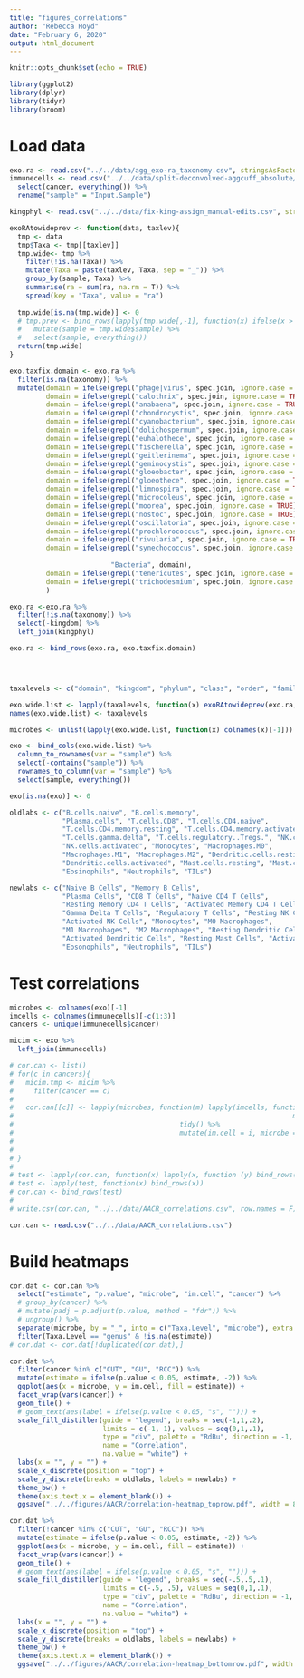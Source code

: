 ```yaml
---
title: "figures_correlations"
author: "Rebecca Hoyd"
date: "February 6, 2020"
output: html_document
---
```


```r
knitr::opts_chunk$set(echo = TRUE)

library(ggplot2)
library(dplyr)
library(tidyr)
library(broom)
```

# Load data
```r
exo.ra <- read.csv("../../data/agg_exo-ra_taxonomy.csv", stringsAsFactors = F)
immunecells <- read.csv("../../data/split-deconvolved-aggcuff_absolute/2019-12-09_cibersort_absolute_aggregated+TILS.csv", stringsAsFactors = F) %>%
  select(cancer, everything()) %>%
  rename("sample" = "Input.Sample")

kingphyl <- read.csv("../../data/fix-king-assign_manual-edits.csv", stringsAsFactors = F)
```

```r

exoRAtowideprev <- function(data, taxlev){
  tmp <- data
  tmp$Taxa <- tmp[[taxlev]]
  tmp.wide<- tmp %>%
    filter(!is.na(Taxa)) %>%
    mutate(Taxa = paste(taxlev, Taxa, sep = "_")) %>%
    group_by(sample, Taxa) %>%
    summarise(ra = sum(ra, na.rm = T)) %>%
    spread(key = "Taxa", value = "ra")
  
  tmp.wide[is.na(tmp.wide)] <- 0
  # tmp.prev <- bind_rows(lapply(tmp.wide[,-1], function(x) ifelse(x > 0, 1, 0))) %>%
  #   mutate(sample = tmp.wide$sample) %>%
  #   select(sample, everything())
  return(tmp.wide)
}
```

```r
exo.taxfix.domain <- exo.ra %>%
  filter(is.na(taxonomy)) %>%
  mutate(domain = ifelse(grepl("phage|virus", spec.join, ignore.case = TRUE), "Viruses", domain),
         domain = ifelse(grepl("calothrix", spec.join, ignore.case = TRUE), "Bacteria", domain),
         domain = ifelse(grepl("anabaena", spec.join, ignore.case = TRUE), "Bacteria", domain),
         domain = ifelse(grepl("chondrocystis", spec.join, ignore.case = TRUE), "Bacteria", domain),
         domain = ifelse(grepl("cyanobacterium", spec.join, ignore.case = TRUE), "Bacteria", domain),
         domain = ifelse(grepl("dolichospermum", spec.join, ignore.case = TRUE), "Bacteria", domain),
         domain = ifelse(grepl("euhalothece", spec.join, ignore.case = TRUE), "Bacteria", domain),
         domain = ifelse(grepl("fischerella", spec.join, ignore.case = TRUE), "Bacteria", domain),
         domain = ifelse(grepl("geitlerinema", spec.join, ignore.case = TRUE), "Bacteria", domain),
         domain = ifelse(grepl("geminocystis", spec.join, ignore.case = TRUE), "Bacteria", domain),
         domain = ifelse(grepl("gloeobacter", spec.join, ignore.case = TRUE), "Bacteria", domain),
         domain = ifelse(grepl("gloeothece", spec.join, ignore.case = TRUE), "Bacteria", domain),
         domain = ifelse(grepl("limnospira", spec.join, ignore.case = TRUE), "Bacteria", domain),
         domain = ifelse(grepl("microcoleus", spec.join, ignore.case = TRUE), "Bacteria", domain),
         domain = ifelse(grepl("moorea", spec.join, ignore.case = TRUE), "Bacteria", domain),
         domain = ifelse(grepl("nostoc", spec.join, ignore.case = TRUE), "Bacteria", domain),
         domain = ifelse(grepl("oscillatoria", spec.join, ignore.case = TRUE), "Bacteria", domain),
         domain = ifelse(grepl("prochlorococcus", spec.join, ignore.case = TRUE), "Bacteria", domain),
         domain = ifelse(grepl("rivularia", spec.join, ignore.case = TRUE), "Bacteria", domain),
         domain = ifelse(grepl("synechococcus", spec.join, ignore.case = TRUE) & !grepl("phage|virus", spec.join,
                                                                                        ignore.case = TRUE),
                         "Bacteria", domain),
         domain = ifelse(grepl("tenericutes", spec.join, ignore.case = TRUE), "Bacteria", domain),
         domain = ifelse(grepl("trichodesmium", spec.join, ignore.case = TRUE), "Bacteria", domain)
         )

exo.ra <-exo.ra %>%
  filter(!is.na(taxonomy)) %>%
  select(-kingdom) %>%
  left_join(kingphyl)

exo.ra <- bind_rows(exo.ra, exo.taxfix.domain)




taxalevels <- c("domain", "kingdom", "phylum", "class", "order", "family", "genus", "species")

exo.wide.list <- lapply(taxalevels, function(x) exoRAtowideprev(exo.ra, x))
names(exo.wide.list) <- taxalevels

microbes <- unlist(lapply(exo.wide.list, function(x) colnames(x)[-1]))

exo <- bind_cols(exo.wide.list) %>%
  column_to_rownames(var = "sample") %>%
  select(-contains("sample")) %>%
  rownames_to_column(var = "sample") %>%
  select(sample, everything())

exo[is.na(exo)] <- 0
```



```r
oldlabs <- c("B.cells.naive", "B.cells.memory", 
             "Plasma.cells", "T.cells.CD8", "T.cells.CD4.naive", 
             "T.cells.CD4.memory.resting", "T.cells.CD4.memory.activated", "T.cells.follicular.helper",
             "T.cells.gamma.delta", "T.cells.regulatory..Tregs.", "NK.cells.resting", 
             "NK.cells.activated", "Monocytes", "Macrophages.M0", 
             "Macrophages.M1", "Macrophages.M2", "Dendritic.cells.resting", 
             "Dendritic.cells.activated", "Mast.cells.resting", "Mast.cells.activated", 
             "Eosinophils", "Neutrophils", "TILs")

newlabs <- c("Naive B Cells", "Memory B Cells", 
             "Plasma Cells", "CD8 T Cells", "Naive CD4 T Cells", 
             "Resting Memory CD4 T Cells", "Activated Memory CD4 T Cells", "Follicular Helper T Cells",
             "Gamma Delta T Cells", "Regulatory T Cells", "Resting NK Cells", 
             "Activated NK Cells", "Monocytes", "M0 Macrophages",
             "M1 Macrophages", "M2 Macrophages", "Resting Dendritic Cells", 
             "Activated Dendritic Cells", "Resting Mast Cells", "Activated Mast Cells", 
             "Eosonophils", "Neutrophils", "TILs")


```

# Test correlations
```r
microbes <- colnames(exo)[-1]
imcells <- colnames(immunecells)[-c(1:3)]
cancers <- unique(immunecells$cancer)

micim <- exo %>%
  left_join(immunecells)
```

```r
# cor.can <- list()
# for(c in cancers){
#   micim.tmp <- micim %>%
#     filter(cancer == c)
# 
#   cor.can[[c]] <- lapply(microbes, function(m) lapply(imcells, function(i) cor.test(micim.tmp[[m]], micim.tmp[[i]],
#                                                                     method = "spearman") %>%
#                                         tidy() %>%
#                                         mutate(im.cell = i, microbe = m, cancer = c)))
# 
# 
# }
# 
# test <- lapply(cor.can, function(x) lapply(x, function (y) bind_rows(y)))
# test <- lapply(test, function(x) bind_rows(x))
# cor.can <- bind_rows(test)
# 
# write.csv(cor.can, "../../data/AACR_correlations.csv", row.names = F)

cor.can <- read.csv("../../data/AACR_correlations.csv")
```

# Build heatmaps

```r
cor.dat <- cor.can %>%
  select("estimate", "p.value", "microbe", "im.cell", "cancer") %>%
  # group_by(cancer) %>%
  # mutate(padj = p.adjust(p.value, method = "fdr")) %>%
  # ungroup() %>%
  separate(microbe, by = "_", into = c("Taxa.Level", "microbe"), extra = "merge") %>%
  filter(Taxa.Level == "genus" & !is.na(estimate))
# cor.dat <- cor.dat[!duplicated(cor.dat),]

cor.dat %>%
  filter(cancer %in% c("CUT", "GU", "RCC")) %>%
  mutate(estimate = ifelse(p.value < 0.05, estimate, -2)) %>%
  ggplot(aes(x = microbe, y = im.cell, fill = estimate)) +
  facet_wrap(vars(cancer)) +
  geom_tile() +
  # geom_text(aes(label = ifelse(p.value < 0.05, "s", ""))) +
  scale_fill_distiller(guide = "legend", breaks = seq(-1,1,.2), 
                       limits = c(-1, 1), values = seq(0,1,.1),
                       type = "div", palette = "RdBu", direction = -1,
                       name = "Correlation",
                       na.value = "white") +
  labs(x = "", y = "") +
  scale_x_discrete(position = "top") +
  scale_y_discrete(breaks = oldlabs, labels = newlabs) +
  theme_bw() +
  theme(axis.text.x = element_blank()) +
  ggsave("../../figures/AACR/correlation-heatmap_toprow.pdf", width = 8, height = 3.5)

cor.dat %>%
  filter(!cancer %in% c("CUT", "GU", "RCC")) %>%
  mutate(estimate = ifelse(p.value < 0.05, estimate, -2)) %>%
  ggplot(aes(x = microbe, y = im.cell, fill = estimate)) +
  facet_wrap(vars(cancer)) +
  geom_tile() +
  # geom_text(aes(label = ifelse(p.value < 0.05, "s", ""))) +
  scale_fill_distiller(guide = "legend", breaks = seq(-.5,.5,.1), 
                       limits = c(-.5, .5), values = seq(0,1,.1),
                       type = "div", palette = "RdBu", direction = -1,
                       name = "Correlation",
                       na.value = "white") +
  labs(x = "", y = "") +
  scale_x_discrete(position = "top") +
  scale_y_discrete(breaks = oldlabs, labels = newlabs) +
  theme_bw() +
  theme(axis.text.x = element_blank()) +
  ggsave("../../figures/AACR/correlation-heatmap_bottomrow.pdf", width = 8, height = 3.5)
```